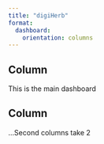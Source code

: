 ```yaml
---
title: "digiHerb"
format: 
  dashboard:
    orientation: columns
---
```


## Column {width="35%"}

This is the main dashboard

## Column {width="65%"}

...Second columns take 2